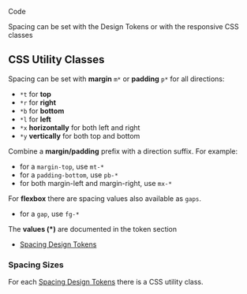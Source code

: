 
<bal-doc-banner id="story--foundation-spacing-code--basic" subtitle="Foundation/Spacing" color="yellow">Code</bal-doc-banner>

<bal-doc-lead>Spacing can be set with the Design Tokens or with the responsive CSS classes</bal-doc-lead>

## CSS Utility Classes

<Canvas withSource="open">
  <Story id="foundation-spacing-code--basic" />
</Canvas>

Spacing can be set with **margin** `m*` or **padding** `p*` for all directions:

- `*t` for **top**
- `*r` for **right**
- `*b` for **bottom**
- `*l` for **left**
- `*x` **horizontally** for both left and right
- `*y` **vertically** for both top and bottom

Combine a **margin/padding** prefix with a direction suffix. For example:

- for a `margin-top`, use `mt-*`
- for a `padding-bottom`, use `pb-*`
- for both margin-left and margin-right, use `mx-*`

For **flexbox** there are spacing values also available as `gaps`.

- for a `gap`, use `fg-*`

The **values (\*)** are documented in the token section

- [Spacing Design Tokens](?path=/docs/foundation-spacing-design-tokens--page)

### Spacing Sizes

For each [Spacing Design Tokens](?path=/docs/foundation-spacing-design-tokens--page) there is a CSS utility class.

<Canvas>
  <Story id="foundation-spacing-code--spacing-sizes" />
</Canvas>

<bal-doc-github link="/stories/foundation/spacing/02-development.docs.mdx"></bal-doc-github>
